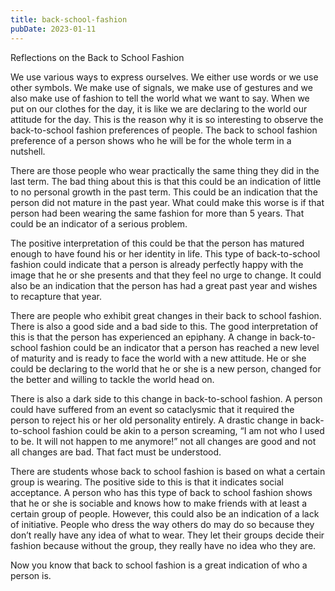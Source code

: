 ```yaml
---
title: back-school-fashion
pubDate: 2023-01-11
---
```


Reflections on the Back to School Fashion

We use various ways to express ourselves. We either use words or we use other symbols. We make use of signals, we make use of gestures and we also make use of fashion to tell the world what we want to say. When we put on our clothes for the day, it is like we are declaring to the world our attitude for the day. This is the reason why it is so interesting to observe the back-to-school fashion preferences of people. The back to school fashion preference of a person shows who he will be for the whole term in a nutshell.

There are those people who wear practically the same thing they did in the last term. The bad thing about this is that this could be an indication of little to no personal growth in the past term. This could be an indication that the person did not mature in the past year. What could make this worse is if that person had been wearing the same fashion for more than 5 years. That could be an indicator of a serious problem.

The positive interpretation of this could be that the person has matured enough to have found his or her identity in life. This type of back-to-school fashion could indicate that a person is already perfectly happy with the image that he or she presents and that they feel no urge to change. It could also be an indication that the person has had a great past year and wishes to recapture that year. 

There are people who exhibit great changes in their back to school fashion. There is also a good side and a bad side to this. The good interpretation of this is that the person has experienced an epiphany. A change in back-to-school fashion could be an indicator that a person has reached a new level of maturity and is ready to face the world with a new attitude. He or she could be declaring to the world that he or she is a new person, changed for the better and willing to tackle the world head on.

There is also a dark side to this change in back-to-school fashion. A person could have suffered from an event so cataclysmic that it required the person to reject his or her old personality entirely. A drastic change in back-to-school fashion could be akin to a person screaming, “I am not who I used to be. It will not happen to me anymore!” not all changes are good and not all changes are bad. That fact must be understood.

There are students whose back to school fashion is based on what a certain group is wearing. The positive side to this is that it indicates social acceptance. A person who has this type of back to school fashion shows that he or she is sociable and knows how to make friends with at least a certain group of people. However, this could also be an indication of a lack of initiative. People who dress the way others do may do so because they don’t really have any idea of what to wear. They let their groups decide their fashion because without the group, they really have no idea who they are.

Now you know that back to school fashion is a great indication of who a person is.